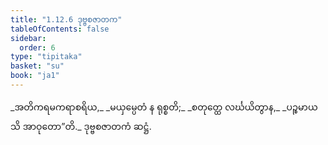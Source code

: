 ```yaml
---
title: "1.12.6 ဒုဗ္ဗစဇာတက"
tableOfContents: false
sidebar:
  order: 6
type: "tipitaka"
basket: "su"
book: "ja1"
---
```



<DynamicBreadcrumb />

<Division number="116" book="ja1" e="ch" v="22" p="27">

<Paragraph number="257" type="verses" book="ja1">
_အတိကရမကရာစရိယ,_  
_မယှမ္ပေတံ န ရုစ္စတိ;_  
_စတုတ္ထေ လင်္ဃယိတွာန,_  
_ပဉ္စမာယသိ အာဝုတော”တိ._  


</Paragraph>
</Division>

<Paragraph number="258" type="center" book="ja1">
ဒုဗ္ဗစဇာတကံ ဆဋ္ဌံ.
</Paragraph>